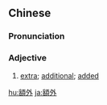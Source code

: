 {{also|额外}}
==Chinese==
{{zh-forms|s=额外}}

===Pronunciation===
{{zh-pron
|m=éwài
|c=ngaak6 ngoi6
|cat=a
}}

===Adjective===
{{zh-adj}}

# [[extra]]; [[additional]]; [[added]]

{{zh-cat|Advanced}}

[[hu:額外]]
[[ja:額外]]